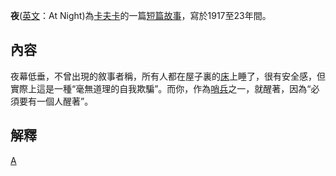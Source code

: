 '''夜'''([[英文|英文]]：At Night)為[[卡夫卡|卡夫卡]]的一篇[[短篇故事|短篇故事]]，寫於1917至23年間。

==內容==
夜幕低垂，不曾出現的敘事者稱，所有人都在屋子裏的[[床|床]]上睡了，很有安全感，但實際上這是一種“毫無道理的自我欺騙”。而你，作為[[哨兵|哨兵]]之一，就醒著，因為“必須要有一個人醒著”。

==解釋==
{{文学小作品}}
[[Category:卡夫卡|A]]